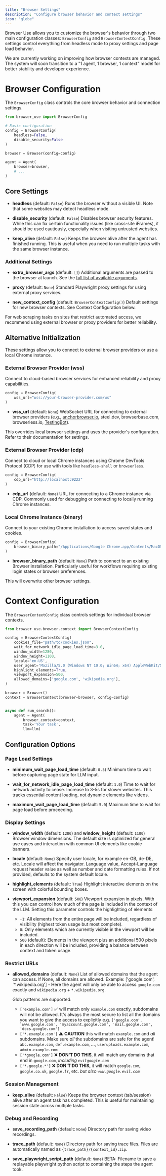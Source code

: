 ```yaml
---
title: "Browser Settings"
description: "Configure browser behavior and context settings"
icon: "globe"
---
```


Browser Use allows you to customize the browser's behavior through two main configuration classes: `BrowserConfig` and `BrowserContextConfig`. These settings control everything from headless mode to proxy settings and page load behavior.

<Note>
  We are currently working on improving how browser contexts are managed. The
  system will soon transition to a "1 agent, 1 browser, 1 context" model for
  better stability and developer experience.
</Note>

# Browser Configuration

The `BrowserConfig` class controls the core browser behavior and connection settings.

```python
from browser_use import BrowserConfig

# Basic configuration
config = BrowserConfig(
    headless=False,
    disable_security=False
)

browser = Browser(config=config)

agent = Agent(
    browser=browser,
    # ...
)
```

## Core Settings

- **headless** (default: `False`)
  Runs the browser without a visible UI. Note that some websites may detect headless mode.

- **disable_security** (default: `False`)
  Disables browser security features. While this can fix certain functionality issues (like cross-site iFrames), it should be used cautiously, especially when visiting untrusted websites.

- **keep_alive** (default: `False`)
  Keeps the browser alive after the agent has finished running. This is useful when you need to run multiple tasks with the same browser instance.

### Additional Settings

- **extra_browser_args** (default: `[]`)
  Additional arguments are passed to the browser at launch. See the [full list of available arguments](https://github.com/browser-use/browser-use/blob/main/browser_use/browser/browser.py#L180).

- **proxy** (default: `None`)
  Standard Playwright proxy settings for using external proxy services.

- **new_context_config** (default: `BrowserContextConfig()`)
  Default settings for new browser contexts. See Context Configuration below.

<Note>
  For web scraping tasks on sites that restrict automated access, we recommend
  using external browser or proxy providers for better reliability.
</Note>

## Alternative Initialization

These settings allow you to connect to external browser providers or use a local Chrome instance.

### External Browser Provider (wss)

Connect to cloud-based browser services for enhanced reliability and proxy capabilities.

```python
config = BrowserConfig(
    wss_url="wss://your-browser-provider.com/ws"
)
```

- **wss_url** (default: `None`)
  WebSocket URL for connecting to external browser providers (e.g., [anchorbrowser.io](https://anchorbrowser.io), steel.dev, browserbase.com, browserless.io, [TestingBot](https://testingbot.com/support/ai/integrations/browser-use)).

<Note>
  This overrides local browser settings and uses the provider's configuration.
  Refer to their documentation for settings.
</Note>

### External Browser Provider (cdp)

Connect to cloud or local Chrome instances using Chrome DevTools Protocol (CDP) for use with tools like `headless-shell` or `browserless`.

```python
config = BrowserConfig(
    cdp_url="http://localhost:9222"
)
```

- **cdp_url** (default: `None`)
  URL for connecting to a Chrome instance via CDP. Commonly used for debugging or connecting to locally running Chrome instances.

### Local Chrome Instance (binary)

Connect to your existing Chrome installation to access saved states and cookies.

```python
config = BrowserConfig(
    browser_binary_path="/Applications/Google Chrome.app/Contents/MacOS/Google Chrome"
)
```

- **browser_binary_path** (default: `None`)
  Path to connect to an existing Browser installation. Particularly useful for workflows requiring existing login states or browser preferences.

<Note>This will overwrite other browser settings.</Note>

# Context Configuration

The `BrowserContextConfig` class controls settings for individual browser contexts.

```python
from browser_use.browser.context import BrowserContextConfig

config = BrowserContextConfig(
    cookies_file="path/to/cookies.json",
    wait_for_network_idle_page_load_time=3.0,
    window_width=1280,
    window_height=1100,
    locale='en-US',
    user_agent='Mozilla/5.0 (Windows NT 10.0; Win64; x64) AppleWebKit/537.36 (KHTML, like Gecko) Chrome/85.0.4183.102 Safari/537.36',
    highlight_elements=True,
    viewport_expansion=500,
    allowed_domains=['google.com', 'wikipedia.org'],
)

browser = Browser()
context = BrowserContext(browser=browser, config=config)


async def run_search():
	agent = Agent(
		browser_context=context,
		task='Your task',
		llm=llm)
```

## Configuration Options

### Page Load Settings

- **minimum_wait_page_load_time** (default: `0.5`)
  Minimum time to wait before capturing page state for LLM input.

- **wait_for_network_idle_page_load_time** (default: `1.0`)
  Time to wait for network activity to cease. Increase to 3-5s for slower websites. This tracks essential content loading, not dynamic elements like videos.

- **maximum_wait_page_load_time** (default: `5.0`)
  Maximum time to wait for page load before proceeding.

### Display Settings

- **window_width** (default: `1280`) and **window_height** (default: `1100`)
  Browser window dimensions. The default size is optimized for general use cases and interaction with common UI elements like cookie banners.

- **locale** (default: `None`)
  Specify user locale, for example en-GB, de-DE, etc. Locale will affect the navigator. Language value, Accept-Language request header value as well as number and date formatting rules. If not provided, defaults to the system default locale.

- **highlight_elements** (default: `True`)
  Highlight interactive elements on the screen with colorful bounding boxes.

- **viewport_expansion** (default: `500`)
  Viewport expansion in pixels. With this you can control how much of the page is included in the context of the LLM. Setting this parameter controls the highlighting of elements:
  - `-1`: All elements from the entire page will be included, regardless of visibility (highest token usage but most complete).
  - `0`: Only elements which are currently visible in the viewport will be included.
  - `500` (default): Elements in the viewport plus an additional 500 pixels in each direction will be included, providing a balance between context and token usage.

### Restrict URLs

- **allowed_domains** (default: `None`)
  List of allowed domains that the agent can access. If None, all domains are allowed.
  Example: ['google.com', '*.wikipedia.org'] - Here the agent will only be able to access `google.com` exactly and `wikipedia.org` + `*.wikipedia.org`.
  
  Glob patterns are supported:
  - `['example.com']` ✅ will match only `example.com` exactly, subdomains will not be allowed.
    It's always the most secure to list all the domains you want to give the access to explicitly e.g.
    `['google.com', 'www.google.com', 'myaccount.google.com', 'mail.google.com', 'docs.google.com']`
  - `['*.example.com']` ⚠️ **CAUTION** this will match `example.com` and *all* subdomains.
    Make sure *all* the subdomains are safe for the agent! `abc.example.com`, `def.example.com`, ..., `useruploads.example.com`, `admin.example.com`
  - `['*google.com']` ❌ **DON'T DO THIS**, it will match any domains that end in `google.com`, *including `evilgoogle.com`*
  - `['*.google.*']` ❌ **DON'T DO THIS**, it will match `google.com`, `google.co.uk`, `google.fr`, etc. *but also `www.google.evil.com`*

### Session Management

- **keep_alive** (default: `False`)
  Keeps the browser context (tab/session) alive after an agent task has completed. This is useful for maintaining session state across multiple tasks.

### Debug and Recording

- **save_recording_path** (default: `None`)
  Directory path for saving video recordings.

- **trace_path** (default: `None`)
  Directory path for saving trace files. Files are automatically named as `{trace_path}/{context_id}.zip`.

- **save_playwright_script_path** (default: `None`)
  BETA: Filename to save a replayable playwright python script to containing the steps the agent took.
